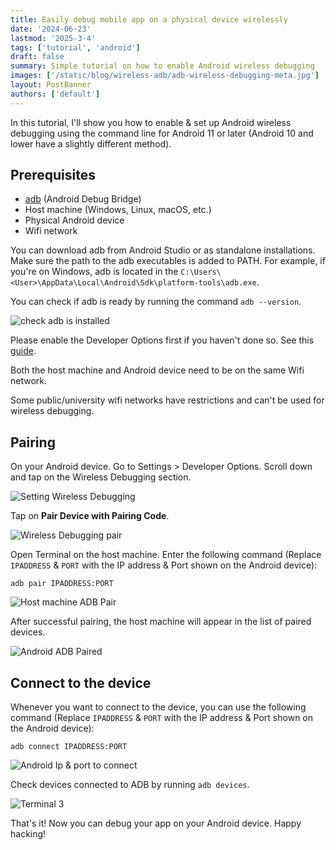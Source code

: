 ```yaml
---
title: Easily debug mobile app on a physical device wirelessly
date: '2024-06-23'
lastmod: '2025-3-4'
tags: ['tutorial', 'android']
draft: false
summary: Simple tutorial on how to enable Android wireless debugging
images: ['/static/blog/wireless-adb/adb-wireless-debugging-meta.jpg']
layout: PostBanner
authors: ['default']
---
```


In this tutorial, I'll show you how to enable & set up Android wireless debugging using the command line for Android 11 or later (Android 10 and lower have a slightly different method). 

## Prerequisites

- [adb](https://developer.android.com/tools/adb) (Android Debug Bridge)
- Host machine (Windows, Linux, macOS, etc.)
- Physical Android device
- Wifi network

You can download adb from Android Studio or as standalone installations. Make sure the path to the adb executables is added to PATH. For example, if you're on Windows, adb
is located in the `C:\Users\<User>\AppData\Local\Android\Sdk\platform-tools\adb.exe`.

You can check if adb is ready by running the command `adb --version`.

![check adb is installed](/static/blog/wireless-adb/terminal-1.png)

Please enable the Developer Options first if you haven't done so. See this [guide](https://www.digitaltrends.com/mobile/how-to-get-developer-options-on-android/).

Both the host machine and Android device need to be on the same Wifi network.

<Admonition type="warning">

Some public/university wifi networks have restrictions and can't be used for wireless debugging.

</Admonition>

## Pairing

On your Android device. Go to Settings > Developer Options. Scroll down and tap on the Wireless Debugging section. 

![Setting Wireless Debugging](/static/blog/wireless-adb/developer-options.png)

Tap on **Pair Device with Pairing Code**.

![Wireless Debugging pair](/static/blog/wireless-adb/wireless-debugging-pair.png)

Open Terminal on the host machine. Enter the following command (Replace `IPADDRESS` & `PORT` with the IP address & Port shown on the Android device):

```shell
adb pair IPADDRESS:PORT
```

![Host machine ADB Pair](/static/blog/wireless-adb/terminal-2.png)

After successful pairing, the host machine will appear in the list of paired devices.

![Android ADB Paired](/static/blog/wireless-adb/android-abd-paired.jpg)

## Connect to the device

Whenever you want to connect to the device, you can use the following command (Replace `IPADDRESS` & `PORT` with the IP address & Port shown on the Android device):

```shell
adb connect IPADDRESS:PORT
```

![Android Ip & port to connect](/static/blog/wireless-adb/android-connect-ip-port.jpg)

<Admonition type="tip">

Check devices connected to ADB by running `adb devices`.

</Admonition>

![Terminal 3](/static/blog/wireless-adb/terminal-3.png)

That's it! Now you can debug your app on your Android device. Happy hacking!
